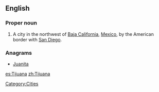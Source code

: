 ==English==
{{wikipedia}}

===Proper noun===
{{en-proper noun}}

# A city in the northwest of [[Baja California]], [[Mexico]], by the American border with [[San Diego]].

===Anagrams===
* [[Juanita#English|Juanita]]

[[Category:Cities]]

[[es:Tijuana]]
[[zh:Tijuana]]